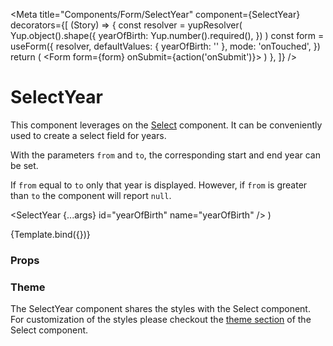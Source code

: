 
<Meta
  title="Components/Form/SelectYear"
  component={SelectYear}
  decorators={[
    (Story) => {
      const resolver = yupResolver(
        Yup.object().shape({
          yearOfBirth: Yup.number().required(),
        })
      )
      const form = useForm({
        resolver,
        defaultValues: { yearOfBirth: '' },
        mode: 'onTouched',
      })
      return (
        <Form form={form} onSubmit={action('onSubmit')}>
          <Story />
        </Form>
      )
    },
  ]}
/>

# SelectYear

This component leverages on the [Select](/docs/components-form-select--default-story) component. It can be conveniently used to create a select field for years.

With the parameters `from` and `to`, the corresponding start and end year can be set.

If `from` equal to `to` only that year is displayed.
However, if `from` is greater than `to` the component will report `null`.

  <SelectYear {...args} id="yearOfBirth" name="yearOfBirth" />
)

<Canvas>
  <Story
    name="Default"
    args={{
      label: 'Year of birth',
      from: 2018,
      to: new Date().getFullYear(),
      mode: Mode.light,
    }}
  >
    {Template.bind({})}
  </Story>
</Canvas>

### Props

<ArgsTable story="Default" />

### Theme

The SelectYear component shares the styles with the Select component.
For customization of the styles please checkout the [theme section](/docs/components-form-select--default-story#theme) of the Select component.
